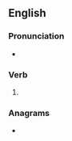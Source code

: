 ==English==

===Pronunciation===
* {{rhymes|en|aɪvz|s=2}}

===Verb===
{{head|en|verb form}}

# {{en-third-person singular of|contrive}}

===Anagrams===
* {{anagrams|en|a=ceinorstv|Creviston|renovicts}}